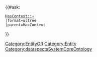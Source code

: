 {{#ask:
 [[Category:Entity]]OR[[HasContext::+]][[Category:Entity]]
 |format=ultree
 |parent=HasContext
}}
<noinclude>[[Category:dataspectsSystemCoreOntology]]</noinclude>
